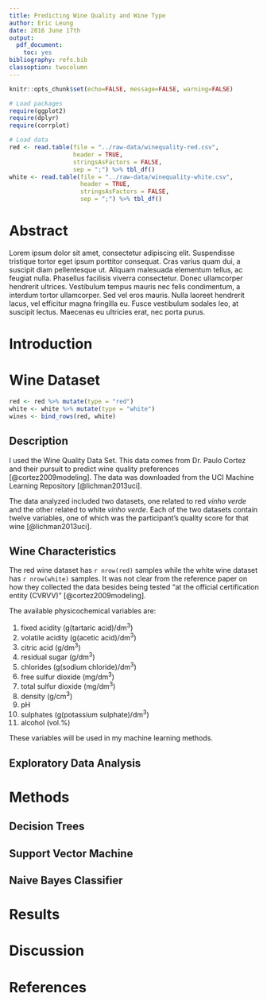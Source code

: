 ```yaml
---
title: Predicting Wine Quality and Wine Type
author: Eric Leung
date: 2016 June 17th
output: 
  pdf_document: 
    toc: yes
bibliography: refs.bib
classoption: twocolumn
---
```


```r
knitr::opts_chunk$set(echo=FALSE, message=FALSE, warning=FALSE)
```

```r
# Load packages
require(ggplot2)
require(dplyr)
require(corrplot)
```

```r
# Load data
red <- read.table(file = "../raw-data/winequality-red.csv",
                  header = TRUE,
                  stringsAsFactors = FALSE,
                  sep = ";") %>% tbl_df()
white <- read.table(file = "../raw-data/winequality-white.csv",
                    header = TRUE,
                    stringsAsFactors = FALSE,
                    sep = ";") %>% tbl_df()
```

# Abstract

Lorem ipsum dolor sit amet, consectetur adipiscing elit. Suspendisse tristique
tortor eget ipsum porttitor consequat. Cras varius quam dui, a suscipit diam
pellentesque ut. Aliquam malesuada elementum tellus, ac feugiat nulla. Phasellus
facilisis viverra consectetur. Donec ullamcorper hendrerit ultrices. Vestibulum
tempus mauris nec felis condimentum, a interdum tortor ullamcorper. Sed vel eros
mauris. Nulla laoreet hendrerit lacus, vel efficitur magna fringilla eu. Fusce
vestibulum sodales leo, at suscipit lectus. Maecenas eu ultricies erat, nec
porta purus.


# Introduction

# Wine Dataset

```r
red <- red %>% mutate(type = "red")
white <- white %>% mutate(type = "white")
wines <- bind_rows(red, white)
```


## Description

I used the Wine Quality Data Set. This data comes from Dr. Paulo Cortez and
their pursuit to predict wine quality preferences [@cortez2009modeling]. The
data was downloaded from the UCI Machine Learning Repository [@lichman2013uci].

The data analyzed included two datasets, one related to red *vinho verde* and
the other related to white *vinho verde*. Each of the two datasets contain
twelve variables, one of which was the participant's quality score for that wine
[@lichman2013uci].


## Wine Characteristics

The red wine dataset has `r nrow(red)` samples while the white wine dataset has
`r nrow(white)` samples. It was not clear from the reference paper on how they
collected the data besides being tested "at the official certification entity
(CVRVV)" [@cortez2009modeling].

The available physicochemical variables are:

1. fixed acidity (g(tartaric acid)/dm^3^)
2. volatile acidity (g(acetic acid)/dm^3^)
3. citric acid (g/dm^3^)
4. residual sugar (g/dm^3^)
5. chlorides (g(sodium chloride)/dm^3^)
6. free sulfur dioxide (mg/dm^3^)
7. total sulfur dioxide (mg/dm^3^)
8. density (g/cm^3^)
9. pH
10. sulphates (g(potassium sulphate)/dm^3^)
11. alcohol (vol.%)

These variables will be used in my machine learning methods.


## Exploratory Data Analysis

# Methods

## Decision Trees

## Support Vector Machine

## Naive Bayes Classifier

# Results

# Discussion

# References